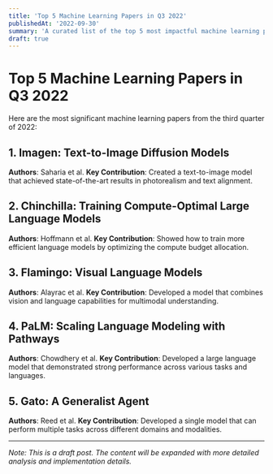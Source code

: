 ```yaml
---
title: 'Top 5 Machine Learning Papers in Q3 2022'
publishedAt: '2022-09-30'
summary: 'A curated list of the top 5 most impactful machine learning papers from Q3 2022.'
draft: true
---
```


# Top 5 Machine Learning Papers in Q3 2022

Here are the most significant machine learning papers from the third quarter of 2022:

## 1. Imagen: Text-to-Image Diffusion Models
**Authors**: Saharia et al.
**Key Contribution**: Created a text-to-image model that achieved state-of-the-art results in photorealism and text alignment.

## 2. Chinchilla: Training Compute-Optimal Large Language Models
**Authors**: Hoffmann et al.
**Key Contribution**: Showed how to train more efficient language models by optimizing the compute budget allocation.

## 3. Flamingo: Visual Language Models
**Authors**: Alayrac et al.
**Key Contribution**: Developed a model that combines vision and language capabilities for multimodal understanding.

## 4. PaLM: Scaling Language Modeling with Pathways
**Authors**: Chowdhery et al.
**Key Contribution**: Developed a large language model that demonstrated strong performance across various tasks and languages.

## 5. Gato: A Generalist Agent
**Authors**: Reed et al.
**Key Contribution**: Developed a single model that can perform multiple tasks across different domains and modalities.

---

*Note: This is a draft post. The content will be expanded with more detailed analysis and implementation details.* 